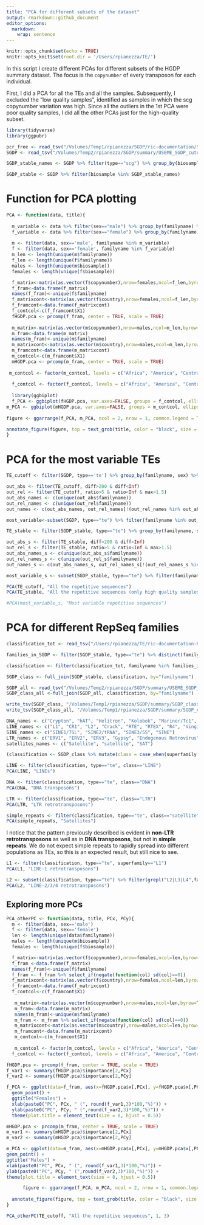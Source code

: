 ```yaml
---
title: "PCA for different subsets of the dataset"
output: rmarkdown::github_document
editor_options: 
  markdown: 
    wrap: sentence
---
```


```r
knitr::opts_chunk$set(echo = TRUE)
knitr::opts_knit$set(root.dir = '/Users/rpianezza/TE/')
```

In this script I create different PCAs for different subsets of the HGDP summary dataset. The focus is the `copynumber` of every transposon for each individual.

First, I did a PCA for all the TEs and all the samples. Subsequently, I excluded the "low quality samples", identified as samples in which the scg copynumber variation was high. Since all the outliers in the 1st PCA were poor quality samples, I did all the other PCAs just for the high-quality subset.
```r
library(tidyverse)
library(ggpubr)

pcr_free <- read_tsv("/Volumes/Temp1/rpianezza/SGDP/ric-documentation/SGDP-no-PCR.tsv")
SGDP <- read_tsv("/Volumes/Temp2/rpianezza/SGDP/summary/USEME_SGDP_cutoff") %>% filter(biosample %in% pcr_free$ID)

SGDP_stable_names <- SGDP %>% filter(type=="scg") %>% group_by(biosample, pop, country, sex) %>% dplyr::summarise(var = var(copynumber)) %>% arrange(desc(var)) %>% filter(var<0.01) %>% ungroup() %>% distinct(biosample) %>% pull()

SGDP_stable <- SGDP %>% filter(biosample %in% SGDP_stable_names)
```

# Function for PCA plotting

```r
PCA <- function(data, title){
  
  m_variable <- data %>% filter(sex=="male") %>% group_by(familyname) %>% dplyr::summarise(sd = sd(copynumber)) %>% filter(sd>0) %>% select(familyname) %>% pull
  f_variable <- data %>% filter(sex=="female") %>% group_by(familyname) %>% dplyr::summarise(sd = sd(copynumber)) %>% filter(sd>0) %>% select(familyname) %>% pull
  
  m <- filter(data, sex=='male', familyname %in% m_variable)
  f <- filter(data, sex=='female', familyname %in% f_variable)
  m_len <- length(unique(m$familyname))
  f_len <- length(unique(f$familyname))
  males <- length(unique(m$biosample))
  females <- length(unique(f$biosample))

  f_matrix<-matrix(as.vector(f$copynumber),nrow=females,ncol=f_len,byrow=T)
  f_fram<-data.frame(f_matrix)
  names(f_fram)<-unique(f$familyname)
  f_matrixcont<-matrix(as.vector(f$country),nrow=females,ncol=f_len,byrow=T)
  f_framcont<-data.frame(f_matrixcont)
  f_contcol<-c(f_framcont$X1)
  fHGDP.pca <- prcomp(f_fram, center = TRUE, scale = TRUE)
  
  m_matrix<-matrix(as.vector(m$copynumber),nrow=males,ncol=m_len,byrow=T)
  m_fram<-data.frame(m_matrix)
  names(m_fram)<-unique(m$familyname)
  m_matrixcont<-matrix(as.vector(m$country),nrow=males,ncol=m_len,byrow=T)
  m_framcont<-data.frame(m_matrixcont)
  m_contcol<-c(m_framcont$X1)
  mHGDP.pca <- prcomp(m_fram, center = TRUE, scale = TRUE)
  
 m_contcol <- factor(m_contcol, levels = c("Africa", "America", "Central Asia and Siberia", "East Asia", "South Asia", "West Eurasia", "Oceania"))
  
  f_contcol <- factor(f_contcol, levels = c("Africa", "America", "Central Asia and Siberia", "East Asia", "South Asia", "West Eurasia", "Oceania"))
  
  library(ggbiplot)
  f_PCA <- ggbiplot(fHGDP.pca, var.axes=FALSE, groups = f_contcol, ellipse = FALSE)+ ggtitle("Females")+ theme(plot.title = element_text(size = 8, hjust = 0.5)) 
m_PCA <- ggbiplot(mHGDP.pca, var.axes=FALSE, groups = m_contcol, ellipse = FALSE)+ ggtitle("Males")+ theme(plot.title = element_text(size = 8, hjust = 0.5)) 
  
figure <- ggarrange(f_PCA, m_PCA, ncol = 2, nrow = 1, common.legend = TRUE, legend = "bottom", align = "hv", font.label = list(size = 10, color = "black", face = "bold", family = NULL, position = "top"))

annotate_figure(figure, top = text_grob(title, color = "black", size = 20), fig.lab = "")
}
```


# PCA for the most variable TEs

```r
TE_cutoff <- filter(SGDP, type=='te') %>% group_by(familyname, sex) %>% mutate(max=max(copynumber), min=min(copynumber)) %>% mutate(diff = max-min, ratio = max/min)

out_abs <- filter(TE_cutoff, diff>200 & diff<Inf)
out_rel <- filter(TE_cutoff, ratio>5 & ratio<Inf & max>1.5)
out_abs_names <- c(unique(out_abs$familyname))
out_rel_names <- c(unique(out_rel$familyname))
out_names <- c(out_abs_names, out_rel_names[!(out_rel_names %in% out_abs_names)]) %>% sort()

most_variable<-subset(SGDP, type=="te") %>% filter(familyname %in% out_names)

TE_stable <- filter(SGDP_stable, type=="te") %>% group_by(familyname, sex) %>% mutate(max=max(copynumber), min=min(copynumber)) %>% mutate(diff = max-min, ratio = max/min)

out_abs_s <- filter(TE_stable, diff>200 & diff<Inf)
out_rel_s <- filter(TE_stable, ratio>5 & ratio<Inf & max>1.5)
out_abs_names_s <- c(unique(out_abs_s$familyname))
out_rel_names_s <- c(unique(out_rel_s$familyname))
out_names_s <- c(out_abs_names_s, out_rel_names_s[!(out_rel_names_s %in% out_abs_names_s)]) %>% sort()

most_variable_s <- subset(SGDP_stable, type=="te") %>% filter(familyname %in% out_names_s)

PCA(TE_cutoff, "All the repetitive sequences")
PCA(TE_stable, "All the repetitive sequences (only high quality samples)")
```


```r
#PCA(most_variable_s, "Most variable repetitive sequences")
```


# PCA for different RepSeq families

```r
classification_tot <- read_tsv("/Users/rpianezza/TE/ric-documentation-Rmd/other-files/repbase_classification.txt", col_names = c("familyname", "superfamily", "shared_with"))

families_in_SGDP <- filter(SGDP_stable, type=="te") %>% distinct(familyname) %>% pull()

classification <- filter(classification_tot, familyname %in% families_in_SGDP)

SGDP_class <- full_join(SGDP_stable, classification, by="familyname")

SGDP_all <- read_tsv("/Volumes/Temp2/rpianezza/SGDP/summary/USEME_SGDP_cutoff")
SGDP_class_all <-full_join(SGDP_all, classification, by="familyname")

write_tsv(SGDP_class, "/Volumes/Temp1/rpianezza/SGDP/summary/SGDP_classified_only_stable_noPCR.tsv", col_names = TRUE)
write_tsv(SGDP_class_all, "/Volumes/Temp1/rpianezza/SGDP/summary/SGDP_classified.tsv", col_names = TRUE)

DNA_names <- c("Crypton", "hAT", "Helitron", "Kolobok", "Mariner/Tc1", "Merlin", "MuDR", "piggyBac", "DNA transposon")
LINE_names <- c("L1", "CR1", "L2", "Crack", "RTE", "RTEX", "R4", "Vingi", "Tx1", "Penelope")
SINE_names <- c("SINE1/7SL", "SINE2/tRNA", "SINE3/5S", "SINE")
LTR_names <- c("ERV1", "ERV2", "ERV3", "Gypsy", "Endogenous Retrovirus", "LTR Retrotransposon", "Long terminal repeat", "Non-LTR Retrotransposon")
satellites_names <- c("Satellite", "satellite", "SAT")

(classification <- SGDP_class %>% mutate(class = case_when(superfamily %in% DNA_names ~ "DNA", superfamily %in% LINE_names ~ "LINE", superfamily %in% SINE_names ~ "SINE", superfamily %in% LTR_names ~ "LTR", superfamily %in% satellites_names ~ "satellite")))
```


```r
LINE <- filter(classification, type=="te", class=="LINE")
PCA(LINE, "LINEs")

DNA <- filter(classification, type=="te", class=="DNA")
PCA(DNA, "DNA transposons")

LTR <- filter(classification, type=="te", class=="LTR")
PCA(LTR, "LTR retrotransposons")

simple_repeats <- filter(classification, type=="te", class=="satellite")
PCA(simple_repeats, "Satellites")
```

I notice that the pattern previously described is evident in **non-LTR retrotransposons** as well as in **DNA transposons**, but not in **simple repeats**. We do not expect simple repeats to rapidly spread into different populations as TEs, so this is an expected result, but still nice to see.

```r
L1 <- filter(classification, type=="te", superfamily=="L1")
PCA(L1, "LINE-1 retrotransposons")

L2 <- subset(classification, type=="te") %>% filter(grepl("L2|L3|L4",familyname))
PCA(L2, "LINE-2/3/4 retrotransposons")
```

## Exploring more PCs

```r
PCA_otherPC <- function(data, title, PCx, PCy){
  m <- filter(data, sex=='male')
  f <- filter(data, sex=='female')
  len <- length(unique(data$familyname))
  males <- length(unique(m$biosample))
  females <- length(unique(f$biosample))

  f_matrix<-matrix(as.vector(f$copynumber),nrow=females,ncol=len,byrow=T)
  f_fram <-data.frame(f_matrix)
  names(f_fram)<-unique(f$familyname)
  f_fram <- f_fram %>% select_if(negate(function(col) sd(col)==0))
  f_matrixcont<-matrix(as.vector(f$country),nrow=females,ncol=len,byrow=T)
  f_framcont<-data.frame(f_matrixcont)
  f_contcol<-c(f_framcont$X1)
  
   m_matrix<-matrix(as.vector(m$copynumber),nrow=males,ncol=len,byrow=T)
   m_fram<-data.frame(m_matrix)
   names(m_fram)<-unique(m$familyname)
   m_fram <- m_fram %>% select_if(negate(function(col) sd(col)==0))
   m_matrixcont<-matrix(as.vector(m$country),nrow=males,ncol=len,byrow=T)
   m_framcont<-data.frame(m_matrixcont)
   m_contcol<-c(m_framcont$X1)
   
   m_contcol <- factor(m_contcol, levels = c("Africa", "America", "Central Asia and Siberia", "East Asia", "South Asia", "West Eurasia", "Oceania"))
  f_contcol <- factor(f_contcol, levels = c("Africa", "America", "Central Asia and Siberia", "East Asia", "South Asia", "West Eurasia", "Oceania"))

fHGDP.pca <- prcomp(f_fram, center = TRUE, scale = TRUE)
f_var1 <- summary(fHGDP.pca)$importance[2,PCx]
f_var2 <- summary(fHGDP.pca)$importance[2,PCy]

f_PCA <- ggplot(data=f_fram, aes(x=fHGDP.pca$x[,PCx], y=fHGDP.pca$x[,PCy], color = f_contcol)) + 
  geom_point() + 
  ggtitle("Females") + 
  xlab(paste0("PC", PCx, " (", round(f_var1,3)*100,"%)")) + 
  ylab(paste0("PC", PCy, " (",round(f_var2,3)*100,"%)")) + 
  theme(plot.title = element_text(size = 8, hjust = 0.5)) 

mHGDP.pca <- prcomp(m_fram, center = TRUE, scale = TRUE)
m_var1 <- summary(mHGDP.pca)$importance[2,PCx]
m_var2 <- summary(mHGDP.pca)$importance[2,PCy]

m_PCA <- ggplot(data=m_fram, aes(x=mHGDP.pca$x[,PCx], y=mHGDP.pca$x[,PCy], color = m_contcol)) +
geom_point() +
ggtitle("Males") +
xlab(paste0("PC", PCx, " (", round(f_var1,3)*100,"%)")) + 
ylab(paste0("PC", PCy, " (",round(f_var2,3)*100,"%)")) + 
theme(plot.title = element_text(size = 8, hjust = 0.5)) 

      figure <- ggarrange(f_PCA, m_PCA, ncol = 2, nrow = 1, common.legend = TRUE, legend = "bottom", font.label = list(size = 10, color = "black", face = "bold", family = NULL, position = "top"))
   
  annotate_figure(figure, top = text_grob(title, color = "black", size = 20), fig.lab = "")
}

PCA_otherPC(TE_cutoff, "All the repetitive sequences", 1, 3)
```